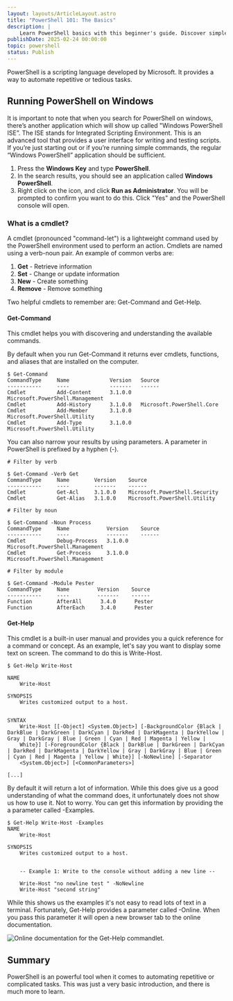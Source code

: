 ```yaml
---
layout: layouts/ArticleLayout.astro
title: "PowerShell 101: The Basics"
description: |
    Learn PowerShell basics with this beginner's guide. Discover simple commands like Get-Process and variables to start scripting fast.
publishDate: 2025-02-24 00:00:00
topic: powershell
status: Publish
---
```

PowerShell is a scripting language developed by Microsoft. It provides a way to automate repetitive or tedious tasks. 

## Running PowerShell on Windows
It is important to note that when you search for PowerShell on windows, there’s another application which will show up called "Windows PowerShell ISE”. The ISE stands for Integrated Scripting Environment. This is an advanced tool that provides a user interface for writing and testing scripts. If you’re just starting out or if you’re running simple commands, the regular “Windows PowerShell” application should be sufficient.

1. Press the **Windows Key** and type **PowerShell**.
1. In the search results, you should see an application called **Windows PowerShell**.
1. Right click on the icon, and click **Run as Administrator**. You will be prompted to confirm you want to do this. Click "Yes" and the PowerShell console will open.

### What is a cmdlet?
A cmdlet (pronounced "command-let") is a lightweight command used by the PowerShell environment used to perform an action. Cmdlets are named using a verb-noun pair. An example of common verbs are:

1. **Get** - Retrieve information
1. **Set**  - Change or update information
1. **New** - Create something
1. **Remove** - Remove something

Two helpful cmdlets to remember are: Get-Command and Get-Help.

#### Get-Command
This cmdlet helps you with discovering and understanding the available commands.

By default when you run Get-Command it returns ever cmdlets, functions, and aliases that are installed on the computer. 

```
$ Get-Command
CommandType     Name             Version   Source
-----------     ----             -------   ------
Cmdlet          Add-Content      3.1.0.0   Microsoft.PowerShell.Management
Cmdlet          Add-History      3.1.0.0   Microsoft.PowerShell.Core
Cmdlet          Add-Member       3.1.0.0   Microsoft.PowerShell.Utility
Cmdlet          Add-Type         3.1.0.0   Microsoft.PowerShell.Utility
```

You can also narrow your results by using parameters. A parameter in PowerShell is prefixed by a hyphen (-). 

```
# Filter by verb

$ Get-Command -Verb Get 
CommandType     Name        Version    Source
-----------     ----        -------    ------
Cmdlet          Get-Acl     3.1.0.0    Microsoft.PowerShell.Security
Cmdlet          Get-Alias   3.1.0.0    Microsoft.PowerShell.Utility

# Filter by noun

$ Get-Command -Noun Process
CommandType     Name            Version    Source
-----------     ----            -------    ------
Cmdlet          Debug-Process   3.1.0.0    Microsoft.PowerShell.Management
Cmdlet          Get-Process     3.1.0.0    Microsoft.PowerShell.Management

# Filter by module

$ Get-Command -Module Pester
CommandType     Name         Version    Source
-----------     ----         -------    ------
Function        AfterAll      3.4.0      Pester
Function        AfterEach     3.4.0      Pester
```

#### Get-Help
This cmdlet is a built-in user manual and provides you a quick reference for a command or concept. As an example, let's say you want to display some text on screen. The command to do this is Write-Host.

```
$ Get-Help Write-Host

NAME
    Write-Host

SYNOPSIS
    Writes customized output to a host.


SYNTAX
    Write-Host [[-Object] <System.Object>] [-BackgroundColor {Black | DarkBlue | DarkGreen | DarkCyan | DarkRed | DarkMagenta | DarkYellow | Gray | DarkGray | Blue | Green | Cyan | Red | Magenta | Yellow |
    White}] [-ForegroundColor {Black | DarkBlue | DarkGreen | DarkCyan | DarkRed | DarkMagenta | DarkYellow | Gray | DarkGray | Blue | Green | Cyan | Red | Magenta | Yellow | White}] [-NoNewline] [-Separator
    <System.Object>] [<CommonParameters>]

[...]
```

By default it will return a lot of information. While this does give us a good understanding of what the command does, it unfortunately does not show us how to use it. Not to worry. You can get this information by providing the a parameter called -Examples.

```
$ Get-Help Write-Host -Examples
NAME
    Write-Host

SYNOPSIS
    Writes customized output to a host.


    -- Example 1: Write to the console without adding a new line --

    Write-Host "no newline test " -NoNewline
    Write-Host "second string"
```

While this shows us the examples it's not easy to read lots of text in a terminal. Fortunately, Get-Help provides a parameter called -Online. When you pass this parameter it will open a new browser tab to the online documentation.

![Online documentation for the Get-Help commandlet.](assets/images/articles/powershell-101-the-basics/powershell-online-help-screen.png)

## Summary

PowerShell is an powerful tool when it comes to automating repetitive or complicated tasks. This was just a very basic introduction, and there is much more to learn.

